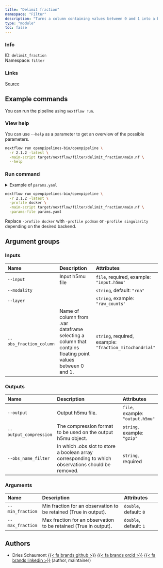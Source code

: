 ```yaml
---
title: "Delimit fraction"
namespace: "Filter"
description: "Turns a column containing values between 0 and 1 into a boolean column based on thresholds"
type: "module"
toc: false
---
```


::: {.column-margin}

### Info

ID: `delimit_fraction`  
Namespace: `filter`

### Links
[Source](https://github.com/openpipelines-bio/openpipeline/blob/2.1.2/src/filter/delimit_fraction/config.vsh.yaml){.btn-action .btn-sm .btn-info .btn role="button"}

:::



## Example commands

You can run the pipeline using `nextflow run`.

### View help

You can use `--help` as a parameter to get an overview of the possible parameters.

```bash
nextflow run openpipelines-bio/openpipeline \
  -r 2.1.2 -latest \
  -main-script target/nextflow/filter/delimit_fraction/main.nf \
  --help
```

### Run command

<details>
<summary>Example of `params.yaml`</summary>
```yaml
# Inputs
input: # please fill in - example: "input.h5mu"
modality: "rna"
# layer: "raw_counts"
obs_fraction_column: # please fill in - example: "fraction_mitochondrial"

# Outputs
# output: "$id.$key.output.h5mu"
# output_compression: "gzip"
obs_name_filter: # please fill in - example: "foo"

# Arguments
min_fraction: 0.0
max_fraction: 1.0

# Nextflow input-output arguments
publish_dir: # please fill in - example: "output/"
# param_list: "my_params.yaml"
```
</details>

```bash
nextflow run openpipelines-bio/openpipeline \
  -r 2.1.2 -latest \
  -profile docker \
  -main-script target/nextflow/filter/delimit_fraction/main.nf \
  -params-file params.yaml
```

:::{.callout-note}
Replace `-profile docker` with `-profile podman` or `-profile singularity` depending on the desired backend.
:::

## Argument groups

### Inputs

|Name                    |Description                                                                                                |Attributes                                              |
|:----------|:--------------------------------------------------|:--------------------|
|`--input`               |Input h5mu file                                                                                            |`file`, required, example: `"input.h5mu"`               |
|`--modality`            |                                                                                                           |`string`, default: `"rna"`                              |
|`--layer`               |                                                                                                           |`string`, example: `"raw_counts"`                       |
|`--obs_fraction_column` |Name of column from .var dataframe selecting a column that contains floating point values between 0 and 1. |`string`, required, example: `"fraction_mitochondrial"` |


### Outputs

|Name                   |Description                                                                                        |Attributes                       |
|:----------|:--------------------------------------------------|:--------------------|
|`--output`             |Output h5mu file.                                                                                  |`file`, example: `"output.h5mu"` |
|`--output_compression` |The compression format to be used on the output h5mu object.                                       |`string`, example: `"gzip"`      |
|`--obs_name_filter`    |In which .obs slot to store a boolean array corresponding to which observations should be removed. |`string`, required               |


### Arguments

|Name             |Description                                                      |Attributes             |
|:----------|:--------------------------------------------------|:--------------------|
|`--min_fraction` |Min fraction for an observation to be retained (True in output). |`double`, default: `0` |
|`--max_fraction` |Max fraction for an observation to be retained (True in output). |`double`, default: `1` |

## Authors


  * Dries Schaumont [{{< fa brands github >}}](https://github.com/DriesSchaumont) [{{< fa brands orcid >}}](https://orcid.org/0000-0002-4389-0440) [{{< fa brands linkedin >}}](https://linkedin.com/in/dries-schaumont) (author, maintainer)

